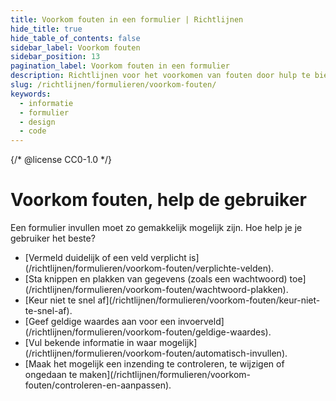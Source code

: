 ```yaml
---
title: Voorkom fouten in een formulier | Richtlijnen
hide_title: true
hide_table_of_contents: false
sidebar_label: Voorkom fouten
sidebar_position: 13
pagination_label: Voorkom fouten in een formulier
description: Richtlijnen voor het voorkomen van fouten door hulp te bieden aan de gebruiker in een formulier.
slug: /richtlijnen/formulieren/voorkom-fouten/
keywords:
  - informatie
  - formulier
  - design
  - code
---
```


{/* @license CC0-1.0 */}


# Voorkom fouten, help de gebruiker

Een formulier invullen moet zo gemakkelijk mogelijk zijn. Hoe help je je gebruiker het beste?

- <FragmentRedirect id="vermeld-duidelijk-of-een-veld-verplicht-is">
    [Vermeld duidelijk of een veld verplicht is](/richtlijnen/formulieren/voorkom-fouten/verplichte-velden).
  </FragmentRedirect>
- <FragmentRedirect id="sta-knippen-en-plakken-van-een-wachtwoord-toe">
    [Sta knippen en plakken van gegevens (zoals een wachtwoord)
    toe](/richtlijnen/formulieren/voorkom-fouten/wachtwoord-plakken).
  </FragmentRedirect>
- <FragmentRedirect id="keur-niet-te-snel-af">
    [Keur niet te snel af](/richtlijnen/formulieren/voorkom-fouten/keur-niet-te-snel-af).
  </FragmentRedirect>
- <FragmentRedirect id="geef-geldige-waardes-aan-voor-een-invoerveld">
    [Geef geldige waardes aan voor een invoerveld](/richtlijnen/formulieren/voorkom-fouten/geldige-waardes).
  </FragmentRedirect>
- <FragmentRedirect id="vul-bekende-informatie-in-waar-mogelijk">
    [Vul bekende informatie in waar mogelijk](/richtlijnen/formulieren/voorkom-fouten/automatisch-invullen).
  </FragmentRedirect>
- <FragmentRedirect id="maak-het-mogelijk-een-inzending-te-controleren-te-wijzigen-of-ongedaan-te-maken">
    [Maak het mogelijk een inzending te controleren, te wijzigen of ongedaan te
    maken](/richtlijnen/formulieren/voorkom-fouten/controleren-en-aanpassen).
  </FragmentRedirect>

<FormFooterInfo />
